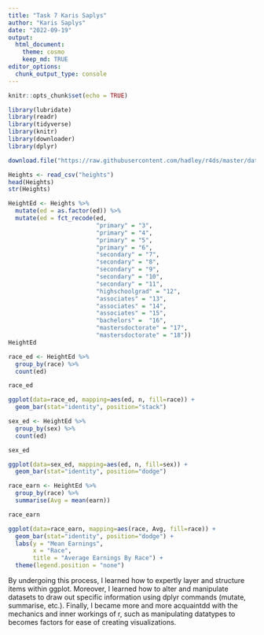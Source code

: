 ```yaml
---
title: "Task 7 Karis Saplys"
author: "Karis Saplys"
date: "2022-09-19"
output: 
  html_document:
    theme: cosmo
    keep_md: TRUE
editor_options: 
  chunk_output_type: console
---
```


```r
knitr::opts_chunk$set(echo = TRUE)
```

```r
library(lubridate)
library(readr)
library(tidyverse)
library(knitr)
library(downloader)
library(dplyr)
```

```r
download.file("https://raw.githubusercontent.com/hadley/r4ds/master/data/heights.csv", "heights")

Heights <- read_csv("heights")
head(Heights)
str(Heights)
```

```r
HeightEd <- Heights %>%
  mutate(ed = as.factor(ed)) %>%
  mutate(ed = fct_recode(ed,
                         "primary" = "3",
                         "primary" = "4",
                         "primary" = "5",
                         "primary" = "6",
                         "secondary" = "7",
                         "secondary" = "8",
                         "secondary" = "9",
                         "secondary" = "10",
                         "secondary" = "11",
                         "highschoolgrad" = "12",
                         "associates" = "13",
                         "associates" = "14",
                         "associates" = "15",
                         "bachelors" =  "16",
                         "mastersdoctorate" = "17",
                         "mastersdoctorate" = "18"))
HeightEd
```

```r
race_ed <- HeightEd %>%
  group_by(race) %>%
  count(ed)

race_ed

ggplot(data=race_ed, mapping=aes(ed, n, fill=race)) +
  geom_bar(stat="identity", position="stack") 
```

```r
sex_ed <- HeightEd %>%
  group_by(sex) %>%
  count(ed)

sex_ed

ggplot(data=sex_ed, mapping=aes(ed, n, fill=sex)) +
  geom_bar(stat="identity", position="dodge") 
```

```r
race_earn <- HeightEd %>%
  group_by(race) %>%
  summarise(Avg = mean(earn))

race_earn

ggplot(data=race_earn, mapping=aes(race, Avg, fill=race)) +
  geom_bar(stat="identity", position="dodge") +
  labs(y = "Mean Earnings",
       x = "Race",
       title = "Average Earnings By Race") +
  theme(legend.position = "none")
```

By undergoing this process, I learned how to expertly layer and structure items within ggplot. Moreover, I learned how to alter and manipulate datasets to draw out specific information using dplyr commands (mutate, summarise, etc.). Finally, I became more and more acquaintdd with the mechanics and inner workings of r, such as manipulating datatypes to becomes factors for ease of creating visualizations. 

